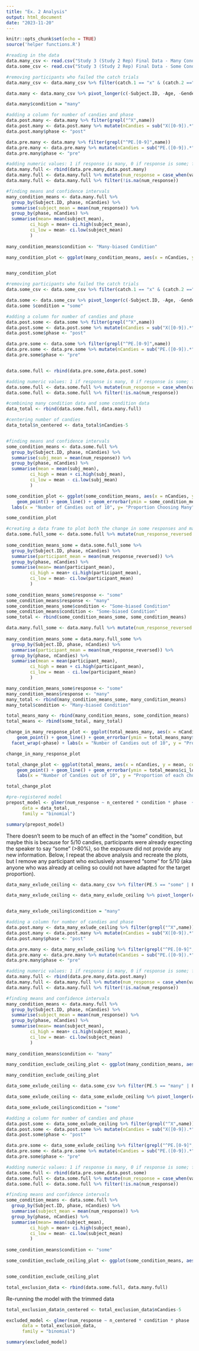 ```yaml
---
title: "Ex. 2 Analysis"
output: html_document
date: "2023-11-20"
---
```


```r
knitr::opts_chunk$set(echo = TRUE)
source('helper functions.R')
```

```r
#reading in the data
data.many_csv <- read.csv("Study 3 (Study 2 Rep) Final Data - Many Condition.csv")
data.some_csv <- read.csv("Study 3 (Study 2 Rep) Final Data - Some Condition.csv")
```


```r

#removing participants who failed the catch trials
data.many_csv <- data.many_csv %>% filter(catch.1 == "x" & (catch.2 =="x" | catch.2 == "skipped") & (catch.3 =="x" | catch.3 == "skipped") & (catch.4 =="x" | catch.4 == "skipped") & (catch.5 =="x" | catch.5 == "skipped") & (catch.6 =="x" | catch.6 == "skipped") & (catch.7 =="x" | catch.7 == "skipped") & (catch.8 =="x" | catch.8 == "skipped"))

data.many <- data.many_csv %>% pivot_longer(c(-Subject.ID, -Age, -Gender))

data.many$condition = "many"

#adding a column for number of candies and phase
data.post.many <- data.many %>% filter(grepl("^X",name))
data.post.many <- data.post.many %>% mutate(nCandies = sub("X([0-9]).*", "\\1", name, perl = TRUE)) %>% mutate(nCandies=as.numeric(nCandies))
data.post.many$phase <- "post"

data.pre.many <- data.many %>% filter(grepl("^PE.[0-9]",name))
data.pre.many <- data.pre.many %>% mutate(nCandies = sub("PE.([0-9]).*", "\\1", name, perl = TRUE)) %>% mutate(nCandies=as.numeric(nCandies))
data.pre.many$phase <- "pre"

#adding numeric values: 1 if response is many, 0 if response is some; filter out any other response
data.many.full <- rbind(data.pre.many,data.post.many)
data.many.full <- data.many.full %>% mutate(num_response = case_when(value=="many"~1, value == "some"~0))
data.many.full <- data.many.full %>% filter(!is.na(num_response))

#finding means and confidence intervals
many_condition_means <- data.many.full %>%
  group_by(Subject.ID, phase, nCandies) %>% 
  summarise(subject_mean = mean(num_response)) %>%
  group_by(phase, nCandies) %>%
  summarise(mean= mean(subject_mean),
         ci_high = mean+ ci.high(subject_mean), 
         ci_low = mean- ci.low(subject_mean)
         )
  
many_condition_means$condition <- "Many-biased Condition"

many_condition_plot <- ggplot(many_condition_means, aes(x = nCandies, y = mean, color=phase)) + geom_point() + geom_line() + geom_errorbar(ymin = many_condition_means$ci_low, ymax= many_condition_means$ci_high) + labs(x = "Number of Candies out of 10", y= "Proportion Choosing Many", title = "Many Condition (e.g., heard the speaker say many for 5/10)") + ylim(0,1)


many_condition_plot
```


```r
#removing participants who failed the catch trials
data.some_csv <- data.some_csv %>% filter(catch.1 == "x" & (catch.2 =="x" | catch.2 == "skipped") & (catch.3 =="x" | catch.3 == "skipped") & (catch.4 =="x" | catch.4 == "skipped") & (catch.5 =="x" | catch.5 == "skipped") & (catch.6 =="x" | catch.6 == "skipped") & (catch.7 =="x" | catch.7 == "skipped") & (catch.8 =="x" | catch.8 == "skipped"))

data.some <- data.some_csv %>% pivot_longer(c(-Subject.ID, -Age, -Gender))
data.some $condition = "some"

#adding a column for number of candies and phase
data.post.some <- data.some %>% filter(grepl("^X",name))
data.post.some <- data.post.some %>% mutate(nCandies = sub("X([0-9]).*", "\\1", name, perl = TRUE)) %>% mutate(nCandies=as.numeric(nCandies))
data.post.some$phase <- "post"

data.pre.some <- data.some %>% filter(grepl("^PE.[0-9]",name))
data.pre.some <- data.pre.some %>% mutate(nCandies = sub("PE.([0-9]).*", "\\1", name, perl = TRUE)) %>% mutate(nCandies=as.numeric(nCandies))
data.pre.some$phase <- "pre"


data.some.full <- rbind(data.pre.some,data.post.some)

#adding numeric values: 1 if response is many, 0 if response is some; filter out any other response
data.some.full <- data.some.full %>% mutate(num_response = case_when(value == "many"~1, value == "some" ~0))
data.some.full <- data.some.full %>% filter(!is.na(num_response))

#combining many condition data and some condition data
data_total <- rbind(data.some.full, data.many.full)

#centering number of candies
data_total$n_centered <- data_total$nCandies-5


#finding means and confidence intervals
some_condition_means <- data.some.full %>%
  group_by(Subject.ID, phase, nCandies) %>% 
  summarise(subj_mean = mean(num_response)) %>%
  group_by(phase, nCandies) %>%
  summarise(mean = mean(subj_mean),
         ci_high = mean + ci.high(subj_mean), 
         ci_low = mean - ci.low(subj_mean)
         )

some_condition_plot <- ggplot(some_condition_means, aes(x = nCandies, y = mean, color=phase)) + 
    geom_point() + geom_line() + geom_errorbar(ymin = some_condition_means$ci_low, ymax= some_condition_means$ci_high) + 
  labs(x = "Number of Candies out of 10", y= "Proportion Choosing Many", title = "Some Condition (e.g., heard the speaker say some for proportions of 5/10)") + ylim(0,1)

some_condition_plot

#creating a data frame to plot both the change in some responses and many responses (change in some and many are basically mirror image after removing "other" responses, so it is not super informative, but it makes a nice looking plot)
data.some.full_some <- data.some.full %>% mutate(num_response_reversed = case_when(num_response == 0 ~ 1,
                                                                                   .default = 0))
some_condition_means_some = data.some.full_some %>%
  group_by(Subject.ID, phase, nCandies) %>% 
  summarise(participant_mean = mean(num_response_reversed)) %>%
  group_by(phase, nCandies) %>%
  summarise(mean= mean(participant_mean),
         ci_high = mean+ ci.high(participant_mean), 
         ci_low = mean- ci.low(participant_mean)
         )
  
some_condition_means_some$response <- "some"
some_condition_means$response <- "many"
some_condition_means_some$condition <- "Some-biased Condition"
some_condition_means$condition <- "Some-biased Condition"
some_total <- rbind(some_condition_means_some, some_condition_means)

data.many.full_some <- data.many.full %>% mutate(num_response_reversed = case_when(num_response == 0 ~ 1,
                                                                                   .default = 0))
many_condition_means_some = data.many.full_some %>%
  group_by(Subject.ID, phase, nCandies) %>% 
  summarise(participant_mean = mean(num_response_reversed)) %>%
  group_by(phase, nCandies) %>%
  summarise(mean = mean(participant_mean),
         ci_high = mean + ci.high(participant_mean), 
         ci_low = mean - ci.low(participant_mean)
         )

many_condition_means_some$response <- "some"
many_condition_means$response <- "many"
many_total <- rbind(many_condition_means_some, many_condition_means)
many_total$condition <- "Many-biased Condition"

total_means_many <- rbind(many_condition_means, some_condition_means)
total_means <- rbind(some_total, many_total)

change_in_many_response_plot <- ggplot(total_means_many, aes(x = nCandies, y = mean, color=condition)) + 
    geom_point() + geom_line() + geom_errorbar(ymin = total_means_many$ci_low, ymax= total_means_many$ci_high) +   
  facet_wrap(~phase) + labs(x = "Number of Candies out of 10", y = "Proportion Choosing Many", title = "Mean Choice of Many over Some by condition and phase") + ylim(0,1)

change_in_many_response_plot

total_change_plot <- ggplot(total_means, aes(x = nCandies, y = mean, color=response, lty=phase)) + 
    geom_point() + geom_line() + geom_errorbar(ymin = total_means$ci_low, ymax= total_means$ci_high) + facet_wrap(~condition) +
    labs(x = "Number of Candies out of 10", y = "Proportion of each choice", title = "Mean Change in Choice of Some and Many by phase and condition") + ylim(0,1)

total_change_plot
```


```r
#pre-registered model
prepost_model <- glmer(num_response ~ n_centered * condition * phase  + (1 | Subject.ID), 
      data = data_total, 
      family = "binomial")

summary(prepost_model)
```


There doesn't seem to be much of an effect in the "some" condition, but maybe this is because for 5/10 candies, participants were already expecting the speaker to say "some" (>80%), so the exposure did not provide any new information. Below, I repeat the above analysis and recreate the plots, but I remove any participant who exclusively answered "some" for 5/10 (aka anyone who was already at ceiling so could not have adapted for the target proportion).
```r
data_many_exlude_ceiling <- data.many_csv %>% filter(PE.5 == "some" | PE.5.1 == "some" | PE.5.2 == "some")

data_many_exlude_ceiling <- data_many_exlude_ceiling %>% pivot_longer(c(-Subject.ID, -Age, -Gender))


data_many_exlude_ceiling$condition = "many"

#adding a column for number of candies and phase
data.post.many <- data_many_exlude_ceiling %>% filter(grepl("^X",name))
data.post.many <- data.post.many %>% mutate(nCandies = sub("X([0-9]).*", "\\1", name, perl = TRUE)) %>% mutate(nCandies=as.numeric(nCandies))
data.post.many$phase <- "post"

data.pre.many <- data_many_exlude_ceiling %>% filter(grepl("^PE.[0-9]",name))
data.pre.many <- data.pre.many %>% mutate(nCandies = sub("PE.([0-9]).*", "\\1", name, perl = TRUE)) %>% mutate(nCandies=as.numeric(nCandies))
data.pre.many$phase <- "pre"

#adding numeric values: 1 if response is many, 0 if response is some; filter out any other response
data.many.full <- rbind(data.pre.many,data.post.many)
data.many.full <- data.many.full %>% mutate(num_response = case_when(value=="many"~1, value == "some"~0))
data.many.full <- data.many.full %>% filter(!is.na(num_response))

#finding means and confidence intervals
many_condition_means <- data.many.full %>%
  group_by(Subject.ID, phase, nCandies) %>% 
  summarise(subject_mean = mean(num_response)) %>%
  group_by(phase, nCandies) %>%
  summarise(mean= mean(subject_mean),
         ci_high = mean+ ci.high(subject_mean), 
         ci_low = mean- ci.low(subject_mean)
         )
  
many_condition_means$condition <- "many"

many_condition_exclude_ceiling_plot <- ggplot(many_condition_means, aes(x = nCandies, y = mean, color=phase)) + geom_point() + geom_line() + geom_errorbar(ymin = many_condition_means$ci_low, ymax= many_condition_means$ci_high) + labs(x = "Number of Candies out of 10", y= "Proportion Choosing Many", title = "Many Condition (excludes participants who only answered many for 5/10)")

many_condition_exclude_ceiling_plot
```


```r
data_some_exlude_ceiling <- data.some_csv %>% filter(PE.5 == "many" | PE.5.1 == "many" | PE.5.2 == "many")

data_some_exlude_ceiling <- data_some_exlude_ceiling %>% pivot_longer(c(-Subject.ID, -Age, -Gender))

data_some_exlude_ceiling$condition = "some"

#adding a column for number of candies and phase
data.post.some <- data_some_exlude_ceiling %>% filter(grepl("^X",name))
data.post.some <- data.post.some %>% mutate(nCandies = sub("X([0-9]).*", "\\1", name, perl = TRUE)) %>% mutate(nCandies=as.numeric(nCandies))
data.post.some$phase <- "post"

data.pre.some <- data_some_exlude_ceiling %>% filter(grepl("^PE.[0-9]",name))
data.pre.some <- data.pre.some %>% mutate(nCandies = sub("PE.([0-9]).*", "\\1", name, perl = TRUE)) %>% mutate(nCandies=as.numeric(nCandies))
data.pre.some$phase <- "pre"

#adding numeric values: 1 if response is many, 0 if response is some; filter out any other response
data.some.full <- rbind(data.pre.some,data.post.some)
data.some.full <- data.some.full %>% mutate(num_response = case_when(value=="many"~1, value == "some"~0))
data.some.full <- data.some.full %>% filter(!is.na(num_response))

#finding means and confidence intervals
some_condition_means <- data.some.full %>%
  group_by(Subject.ID, phase, nCandies) %>% 
  summarise(subject_mean = mean(num_response)) %>%
  group_by(phase, nCandies) %>%
  summarise(mean= mean(subject_mean),
         ci_high = mean+ ci.high(subject_mean), 
         ci_low = mean- ci.low(subject_mean)
         )
  
some_condition_means$condition <- "some"

some_condition_exclude_ceiling_plot <- ggplot(some_condition_means, aes(x = nCandies, y = mean, color=phase)) + geom_point() + geom_line() + geom_errorbar(ymin = some_condition_means$ci_low, ymax= some_condition_means$ci_high) + labs(x = "Number of Candies out of 10", y= "Proportion Choosing Many", title = "Some Condition (excludes participants who only answered some for 5/10)")


some_condition_exclude_ceiling_plot

total_exclusion_data <- rbind(data.some.full, data.many.full)
```

Re-running the model with the trimmed data
```r
total_exclusion_data$n_centered <- total_exclusion_data$nCandies-5

excluded_model <- glmer(num_response ~ n_centered * condition * phase  + (1 | Subject.ID), 
      data = total_exclusion_data, 
      family = "binomial")

summary(excluded_model)
```


